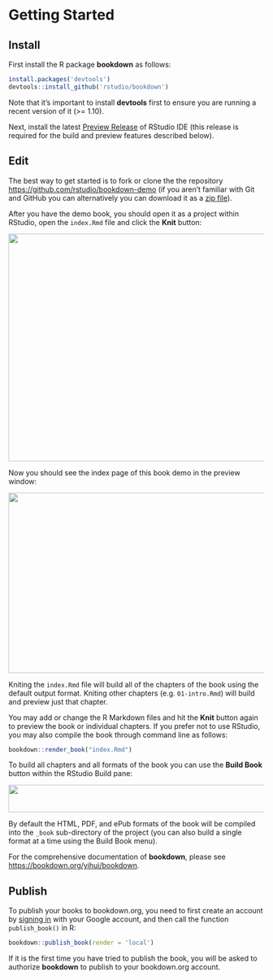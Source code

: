 
Getting Started
=================================

## Install {.bigNumber .color1}

First install the R package **bookdown** as follows:

```r
install.packages('devtools')
devtools::install_github('rstudio/bookdown')
```

Note that it's important to install **devtools** first to ensure you are running a recent version of it (>= 1.10).

Next, install the latest [Preview Release](https://www.rstudio.com/products/rstudio/download/preview/) of RStudio IDE (this release is required for the build and preview features described below).


## Edit {.bigNumber .color2}

The best way to get started is to fork or clone the the repository <https://github.com/rstudio/bookdown-demo> (if you aren't familiar with Git and GitHub you can alternatively you can download it as a [zip file](https://github.com/rstudio/bookdown-demo/archive/master.zip)).

After you have the demo book, you should open it as a project within RStudio, open the `index.Rmd` file and click the **Knit** button:

<img src="images/knit-book.png" width=575 height=448>


Now you should see the index page of this book demo in the preview window:

<img src="images/preview-book.png" width=575 height=355>

Kniting the `index.Rmd` file will build all of the chapters of the book using the default output format. Kniting other chapters (e.g. `01-intro.Rmd`) will build and preview just that chapter.

You may add or change the R Markdown files and hit the **Knit** button again to preview the book or individual chapters. If you prefer not to use RStudio, you may also compile the book through command line as follows:

```r
bookdown::render_book("index.Rmd")
```

To build all chapters and all formats of the book you can use the **Build Book** button within the RStudio Build pane:

<img src="images/build-book.png" width=575 height=54>

By default the HTML, PDF, and ePub formats of the book will be compiled into the `_book` sub-directory of the project (you can also build a single format at a time using the Build Book menu).

For the comprehensive documentation of **bookdown**, please see <https://bookdown.org/yihui/bookdown>.

## Publish {.bigNumber .color2}

To publish your books to bookdown.org, you need to first create an account by [signing in](/connect/) with your Google account, and then call the function `publish_book()` in R:

```r
bookdown::publish_book(render = 'local')
```

If it is the first time you have tried to publish the book, you will be asked to authorize **bookdown** to publish to your bookdown.org account.







